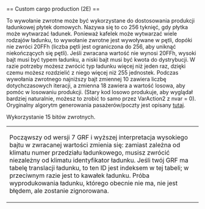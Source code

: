 <noinclude>{{pl/Development/NewGRF/inne strony|en=newgrf-specs.tt-wiki.net/wiki/Callback:_Custom_cargo_production|pl=pl/Development/NewGRF/NFO Specs/Callback/Custom cargo production}}
</noinclude>== Custom cargo production (2E) ==

To wywołanie zwrotne może być wykorzystane do dostosowania produkcji ładunkowej płytek domowych. Nazywa się to co 256 tyknięć, gdy płytka może wytwarzać ładunek.
Ponieważ kafelek może wytwarzać wiele rodzajów ładunku, to wywołanie zwrotne jest wywoływane w pętli, dopóki nie zwróci 20FFh (liczba pętli jest ograniczona
do 256, aby uniknąć niekończących się pętli). Jeśli zwracana wartość nie wynosi 20FFh, wysoki bajt musi być typem ładunku, a niski bajt musi być
kwota do dystrybucji. W razie potrzeby możesz zwrócić typ ładunku więcej niż jeden raz, dzięki czemu możesz rozdzielić z niego więcej niż 255 jednostek.
Podczas wywołania zwrotnego najniższy bajt zmiennej 10 zawiera liczbę dotychczasowych iteracji, a zmienna 18 zawiera a
wartość losowa, aby pomóc w losowaniu produkcji. (Stary kod losowo produkuje, aby wyglądał bardziej naturalnie, możesz to zrobić
to samo przez VarAction2 z nvar = 0). Oryginalny algorytm generowania pasażerów/poczty jest opisany [[pl/Development/NewGRF/NFO Specs/Action0/Houses#population-0b-and-mail-generation-multiplier-0c|tutaj]].

Wykorzystanie 15 bitów zwrotnych.
{| style=border:hidden;margin-left:-2px
|{{pl/Development/NewGRF/grfFrom|7}} Począwszy od wersji 7 GRF i wyższej interpretacja wysokiego bajtu w zwracanej wartości zmienia się: zamiast zależna od klimatu
numer przedziału ładunkowego, musisz zwrócić niezależny od klimatu identyfikator ładunku. Jeśli twój GRF ma tabelę translacji ładunku, to ten ID
jest indeksem w tej tabeli; w przeciwnym razie jest to kawałek ładunku. Próba wyprodukowania ładunku, którego obecnie nie ma, nie jest błędem, ale zostanie zignorowana.
|}<!--dodane tabelarycznie-->
<!--[[Category:Callbacks]]-->
